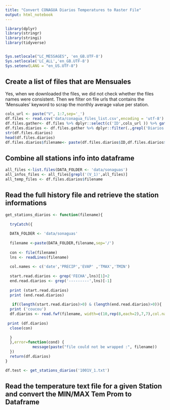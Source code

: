 ```yaml
---
title: "Convert CONAGUA Diarios Temperatures to Raster File"
output: html_notebook
---
```


```r
library(dplyr)
library(stringr)
library(stringi)
library(tidyverse)


Sys.setlocale("LC_MESSAGES", 'en_GB.UTF-8')
Sys.setlocale('LC_ALL','en_GB.UTF-8')
Sys.setenv(LANG = "en_US.UTF-8")
```


## Create a list of files that are Mensuales 
Yes, when we downloaded the files, we did not check whether the files names were consistent.
Then we filter on file urls that contains the 'Mensuales' keyword to scrap the monthly average value per station.

```r
cols_url <- paste("V", 1:7,sep='_')
df.files <- read.csv('data/conagua_files_list.csv',encoding = 'utf-8')
df.files.gather<- df.files %>% dplyr::select(c('ID',cols_url )) %>% gather(key=vector,value=url,-ID)
df.files.diarios <- df.files.gather %>% dplyr::filter(.,grepl('Diarios',url))
str(df.files.diarios)
head(df.files.diarios)
df.files.diarios$filename<- paste(df.files.diarios$ID,df.files.diarios$vector,'.txt',sep='')
```



## Combine all stations info into dataframe

```r
all_files <-list.files(DATA_FOLDER <- 'data/sonaguas')
all_infos_files <- all_files[grepl('(V_1)',all_files)]
all_temp_files <- df.files.diarios$filename

```


## Read the full history file and retrieve the station informations 

```r
get_stations_diarios <- function(filename){
  
  tryCatch({
  
  DATA_FOLDER <- 'data/sonaguas'
 
  filename <-paste(DATA_FOLDER,filename,sep='/')
  
  con <- file(filename)
  lns <- readLines(filename)
  
  col.names <- c('date','PRECIP','EVAP' ,'TMAX','TMIN')
  
  start.read.diarios <- grep('FECHA',lns)[1]+2
  end.read.diarios <- grep('---------',lns)[-1]
  
  print (start.read.diarios)
  print (end.read.diarios)
  
   if((length(start.read.diarios)>0) & (length(end.read.diarios)>0)){
  print ('coucou')
  df.diarios <- read.fwf(filename, width=c(10,rep(8,each=2),7,7),col.names=col.names,skip=start.read.diarios,n=end.read.diarios-start.read.diarios,encoding = 'UTF-8')
  
 print (df.diarios)
  close(con)
  
  }
  },error=function(cond) {
            message(paste("file could not be wrapped :", filename))
  })
  return(df.diarios)
}

```


```r
df.test <- get_stations_diarios('1001V_1.txt')
```
## Read the temperature text file for a given Station and convert the MIN/MAX Tem Prom to Dataframe


